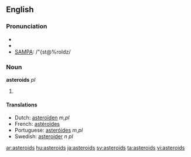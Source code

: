 {{also|Asteroids}}
==English==

===Pronunciation===
* {{enPR|ăs'tə-roidz"}}
* {{IPA|/ˈæstəˌroɪdz/}}
* [[w:SAMPA|SAMPA]]: /"{st@%roIdz/

===Noun===
'''asteroids''' ''pl''

# {{plural of| [[asteroid]]}}

====Translations====
* Dutch: [[asteroïden]] ''m,pl''
* French: [[astéroïdes]] {{p}}
* Portuguese: [[asteróides]] ''m,pl''
* Swedish: [[asteroider]] ''n pl''

[[ar:asteroids]]
[[hu:asteroids]]
[[ja:asteroids]]
[[sv:asteroids]]
[[ta:asteroids]]
[[vi:asteroids]]